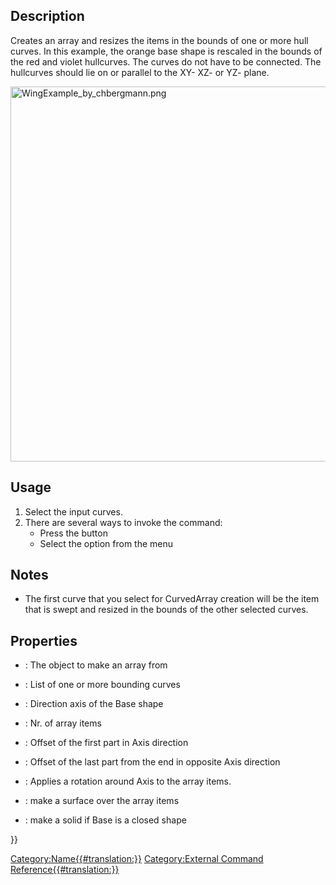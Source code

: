 <languages/>
<translate>

<!--T:1-->
{{Docnav
|
|[[CurvedShapes_CurvedSegment|CurvedSegment]]
|[[CurvedShapes_Workbench|CurvedShapes]]
|IconL=
|IconR=CurvedShapes_CurvedSegment.svg
|IconC=CurvedShapes_workbench_icon.svg
}}

<!--T:2-->
{{GuiCommand
|Name=CurvedShapes CurvedArray
|MenuLocation=Curved Shapes → Curved Array
|Workbenches=[[CurvedShapes_Workbench|CurvedShapes]]
|Shortcut=
|SeeAlso=
}}

==Description== <!--T:3-->

<!--T:4-->
Creates an array and resizes the items in the bounds of one or more hull curves. In this example, the orange base shape is rescaled in the bounds of the red and violet hullcurves. The curves do not have to be connected.
The hullcurves should lie on or parallel to the XY- XZ- or YZ- plane.

</translate>
[[Image:WingExample_by_chbergmann.png|600px]]
<translate>
<!--T:5-->
{{Caption|Image from [https://github.com/chbergmann/CurvedShapesWorkbench/blob/master/Examples/WingExample.png chbergmann's GitHub]}}

==Usage== <!--T:6-->

<!--T:7-->
# Select the input curves.
# There are several ways to invoke the command:
#* Press the {{Button|[[Image:CurvedShapes_workbench_icon.svg|16px]] [[CurvedShapes_CurvedArray|Curved Array]]}} button
#* Select the {{MenuCommand|Curved Shapes → [[Image:CurvedShapes_workbench_icon.svg|16px]] Curved Array}} option from the menu

==Notes== <!--T:8-->

<!--T:9-->
* The first curve that you select for CurvedArray creation will be the item that is swept and resized in the bounds of the other selected curves.

==Properties== <!--T:10-->

<!--T:11-->
{{Properties_Title|Base}}

<!--T:13-->
* {{PropertyData|Base}}: The object to make an array from
* {{PropertyData|Hullcurves}}: List of one or more bounding curves
* {{PropertyData|Axis}}: Direction axis of the Base shape
* {{PropertyData|Items}}: Nr. of array items
* {{PropertyData|OffsetStart}}: Offset of the first part in Axis direction
* {{PropertyData|OffsetEnd}}: Offset of the last part from the end in opposite Axis direction
* {{PropertyData|Twist}}: Applies a rotation around Axis to the array items.
* {{PropertyData|Surface}}: make a surface over the array items
* {{PropertyData|Solid}}: make a solid if Base is a closed shape


<!--T:12-->
{{Docnav
|
|[[CurvedShapes_CurvedSegment|CurvedSegment]]
|[[CurvedShapes_Workbench|CurvedShapes]]
|IconL=
|IconR=CurvedShapes_CurvedSegment.svg
|IconC=CurvedShapes_workbench_icon.svg
}}

</translate>
{{Userdocnavi{{#translation:}}}}
[[Category:Name{{#translation:}}]]
[[Category:External Command Reference{{#translation:}}]]